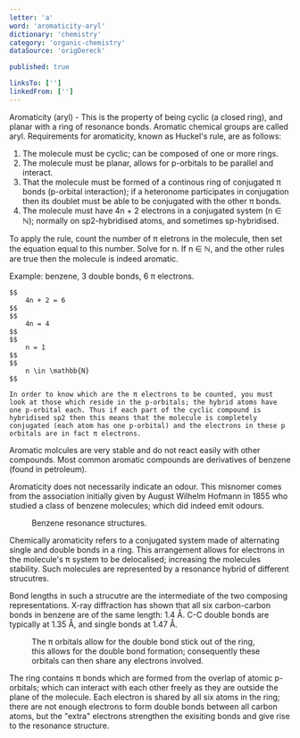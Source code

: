 ```yaml
---
letter: 'a'
word: 'aromaticity-aryl'
dictionary: 'chemistry'
category: 'organic-chemistry'
dataSource: 'origDereck'

published: true

linksTo: ['']
linkedFrom: ['']
---
```


<a id="aromaticity_aryl">Aromaticity (aryl)</a> - This is the property of being cyclic (a closed ring), and planar with a ring of resonance bonds. Aromatic chemical groups are called aryl. Requirements for aromaticity, known as Huckel's rule, are as follows:
1. The molecule must be cyclic; can be composed of one or more rings.
2. The molecule must be planar, allows for p-orbitals to be parallel and interact.
3. That the molecule must be formed of a continous ring of conjugated π bonds (p-orbital interaction); if a heteronome participates in conjugation then its doublet must be able to be conjugated with the other π bonds.
4. The molecule must have 4n + 2 electrons in a conjugated system (n ∈ ℕ); normally on sp2\-hybridised atoms, and sometimes sp-hybridised.

To apply the rule, count the number of π eletrons in the molecule, then set the equation equal to this number. Solve for n. If n ∈ ℕ, and the other rules are true then the molecule is indeed aromatic.

<Alert type="note">
    Example: benzene, 3 double bonds, 6 π electrons.

    $$
        4n + 2 = 6
    $$
    $$
        4n = 4
    $$
    $$
        n = 1
    $$
    $$
        n \in \mathbb{N}
    $$

    In order to know which are the π electrons to be counted, you must look at those which reside in the p-orbitals; the hybrid atoms have one p-orbital each. Thus if each part of the cyclic compound is hybridised sp2 then this means that the molecule is completely conjugated (each atom has one p-orbital) and the electrons in these p orbitals are in fact π electrons.
</Alert>

Aromatic molcules are very stable and do not react easily with other compounds. Most common aromatic compounds are derivatives of benzene (found in petroleum).

Aromaticity does not necessarily indicate an odour. This misnomer comes from the association initially given by August Wilhelm Hofmann in 1855 who studied a class of benzene molecules; which did indeed emit odours.

<Figure src="/dictionaries/chemistry/benzen_resonance.png">
    Benzene resonance structures.
</Figure>

Chemically aromaticity refers to a conjugated system made of alternating single and double bonds in a ring. This arrangement allows for electrons in the molecule's π system to be delocalised; increasing the molecules stability. Such molecules are represented by a resonance hybrid of different strucutres.

Bond lengths in such a strucutre are the intermediate of the two composing representations. X-ray diffraction has shown that all six carbon-carbon bonds in benzene are of the same length: 1.4 Å. C-C double bonds are typically at 1.35 Å, and single bonds at 1.47 Å.

<Figure src="/dictionaries/chemistry/benzen_pi_orbitals.png">
    The π orbitals allow for the double bond stick out of the ring, this allows for the double bond formation; consequently these orbitals can then share any electrons involved.
</Figure>

The ring contains π bonds which are formed from the overlap of atomic p-orbitals; which can interact with each other freely as they are outside the plane of the molecule. Each electron is shared by all six atoms in the ring; there are not enough electrons to form double bonds between all carbon atoms, but the "extra" electrons strengthen the exisiting bonds and give rise to the resonance structure.